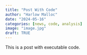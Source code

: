 ```yaml
---
title: "Post With Code"
author: "Harlow Malloc"
date: "2024-05-16"
categories: [news, code, analysis]
image: "image.jpg"
draft: TRUE
---
```


This is a post with executable code.
